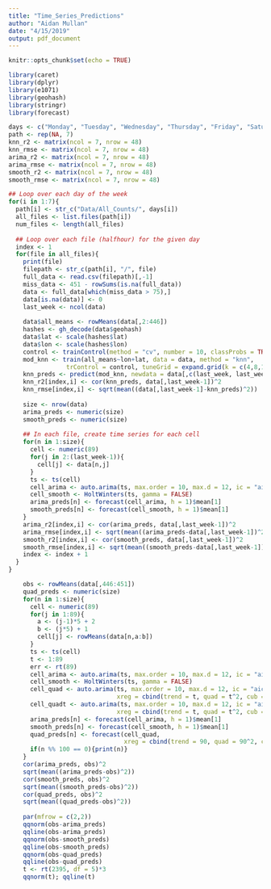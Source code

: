 ```yaml
---
title: "Time_Series_Predictions"
author: "Aidan Mullan"
date: "4/15/2019"
output: pdf_document
---
```


```r
knitr::opts_chunk$set(echo = TRUE)
```

```r
library(caret)
library(dplyr)
library(e1071)
library(geohash)
library(stringr)
library(forecast)
```


```r
days <- c("Monday", "Tuesday", "Wednesday", "Thursday", "Friday", "Saturday", "Sunday")
path <- rep(NA, 7)
knn_r2 <- matrix(ncol = 7, nrow = 48)
knn_rmse <- matrix(ncol = 7, nrow = 48)
arima_r2 <- matrix(ncol = 7, nrow = 48)
arima_rmse <- matrix(ncol = 7, nrow = 48)
smooth_r2 <- matrix(ncol = 7, nrow = 48)
smooth_rmse <- matrix(ncol = 7, nrow = 48)

## Loop over each day of the week
for(i in 1:7){
  path[i] <- str_c("Data/All_Counts/", days[i])
  all_files <- list.files(path[i])
  num_files <- length(all_files)
  
  ## Loop over each file (halfhour) for the given day
  index <- 1
  for(file in all_files){
    print(file)
    filepath <- str_c(path[i], "/", file)
    full_data <- read.csv(filepath)[,-1]
    miss_data <- 451 - rowSums(is.na(full_data))
    data <- full_data[which(miss_data > 75),]
    data[is.na(data)] <- 0
    last_week <- ncol(data)
    
    data$all_means <- rowMeans(data[,2:446])
    hashes <- gh_decode(data$geohash)
    data$lat <- scale(hashes$lat)
    data$lon <- scale(hashes$lon)
    control <- trainControl(method = "cv", number = 10, classProbs = TRUE)
    mod_knn <- train(all_means~lon+lat, data = data, method = "knn",
                trControl = control, tuneGrid = expand.grid(k = c(4,8,12,20,24)), metric = "RMSE")
    knn_preds <- predict(mod_knn, newdata = data[,c(last_week, last_week+2, last_week+3)])
    knn_r2[index,i] <- cor(knn_preds, data[,last_week-1])^2
    knn_rmse[index,i] <- sqrt(mean((data[,last_week-1]-knn_preds)^2))
    
    size <- nrow(data)
    arima_preds <- numeric(size)
    smooth_preds <- numeric(size)
    
    ## In each file, create time series for each cell
    for(n in 1:size){
      cell <- numeric(89)
      for(j in 2:(last_week-1)){
        cell[j] <- data[n,j]
      }
      ts <- ts(cell)
      cell_arima <- auto.arima(ts, max.order = 10, max.d = 12, ic = "aic", xreg = )
      cell_smooth <- HoltWinters(ts, gamma = FALSE)
      arima_preds[n] <- forecast(cell_arima, h = 1)$mean[1]
      smooth_preds[n] <- forecast(cell_smooth, h = 1)$mean[1]
    }
    arima_r2[index,i] <- cor(arima_preds, data[,last_week-1])^2
    arima_rmse[index,i] <- sqrt(mean((arima_preds-data[,last_week-1])^2))
    smooth_r2[index,i] <- cor(smooth_preds, data[,last_week-1])^2
    smooth_rmse[index,i] <- sqrt(mean((smooth_preds-data[,last_week-1])^2))
    index <- index + 1
  }
}

```

```r
    obs <- rowMeans(data[,446:451])
    quad_preds <- numeric(size)
    for(n in 1:size){
      cell <- numeric(89)
      for(j in 1:89){
        a <- (j-1)*5 + 2
        b <- (j*5) + 1
        cell[j] <- rowMeans(data[n,a:b])
      }
      ts <- ts(cell)
      t <- 1:89
      err <- rt(89)
      cell_arima <- auto.arima(ts, max.order = 10, max.d = 12, ic = "aic")
      cell_smooth <- HoltWinters(ts, gamma = FALSE)
      cell_quad <- auto.arima(ts, max.order = 10, max.d = 12, ic = "aic",
                              xreg = cbind(trend = t, quad = t^2, cub = t^3))
      cell_quadt <- auto.arima(ts, max.order = 10, max.d = 12, ic = "aic",
                              xreg = cbind(trend = t, quad = t^2, cub = t^3, err = err))
      arima_preds[n] <- forecast(cell_arima, h = 1)$mean[1]
      smooth_preds[n] <- forecast(cell_smooth, h = 1)$mean[1]
      quad_preds[n] <- forecast(cell_quad,
                                xreg = cbind(trend = 90, quad = 90^2, cub = 90^3, err = 0))$mean[1]
      if(n %% 100 == 0){print(n)}
    }
    cor(arima_preds, obs)^2
    sqrt(mean((arima_preds-obs)^2))
    cor(smooth_preds, obs)^2
    sqrt(mean((smooth_preds-obs)^2))
    cor(quad_preds, obs)^2
    sqrt(mean((quad_preds-obs)^2))
    
    par(mfrow = c(2,2))
    qqnorm(obs-arima_preds)
    qqline(obs-arima_preds)
    qqnorm(obs-smooth_preds)
    qqline(obs-smooth_preds)
    qqnorm(obs-quad_preds)
    qqline(obs-quad_preds)
    t <- rt(2395, df = 5)*3
    qqnorm(t); qqline(t)
    
    
```




















